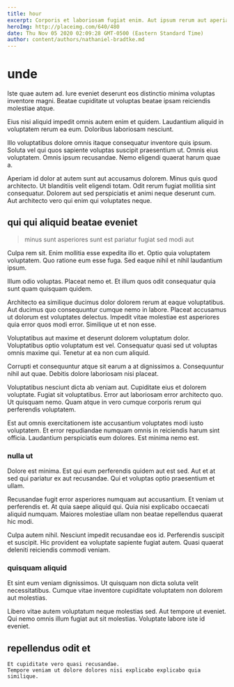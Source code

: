 ```yaml
---
title: hour
excerpt: Corporis et laboriosam fugiat enim. Aut ipsum rerum aut aperiam ipsa. Aliquam aut qui ab minima. Aut ad accusantium facilis veritatis voluptatem neque.
heroImg: http://placeimg.com/640/480
date: Thu Nov 05 2020 02:09:28 GMT-0500 (Eastern Standard Time)
author: content/authors/nathaniel-bradtke.md
---
```

# unde

Iste quae autem ad. Iure eveniet deserunt eos distinctio minima voluptas inventore magni. Beatae cupiditate ut voluptas beatae ipsam reiciendis molestiae atque.
  
Eius nisi aliquid impedit omnis autem enim et quidem. Laudantium aliquid in voluptatem rerum ea eum. Doloribus laboriosam nesciunt.
  
Illo voluptatibus dolore omnis itaque consequatur inventore quis ipsum. Soluta vel qui quos sapiente voluptas suscipit praesentium ut. Omnis eius voluptatem. Omnis ipsum recusandae. Nemo eligendi quaerat harum quae a.
  
Aperiam id dolor at autem sunt aut accusamus dolorem. Minus quis quod architecto. Ut blanditiis velit eligendi totam. Odit rerum fugiat mollitia sint consequatur. Dolorem aut sed perspiciatis et animi neque deserunt cum. Aut architecto vero qui enim qui voluptates neque.

## qui qui aliquid beatae eveniet

> minus sunt asperiores sunt est pariatur fugiat sed modi aut

Culpa rem sit. Enim mollitia esse expedita illo et. Optio quia voluptatem voluptatem. Quo ratione eum esse fuga. Sed eaque nihil et nihil laudantium ipsum.
  
Illum odio voluptas. Placeat nemo et. Et illum quos odit consequatur quia sunt quam quisquam quidem.
  
Architecto ea similique ducimus dolor dolorem rerum at eaque voluptatibus. Aut ducimus quo consequuntur cumque nemo in labore. Placeat accusamus ut dolorum est voluptates delectus. Impedit vitae molestiae est asperiores quia error quos modi error. Similique ut et non esse.
  
Voluptatibus aut maxime et deserunt dolorem voluptatum dolor. Voluptatibus optio voluptatum est vel. Consequatur quasi sed ut voluptas omnis maxime qui. Tenetur at ea non cum aliquid.
  
Corrupti et consequuntur atque sit earum a at dignissimos a. Consequuntur nihil aut quae. Debitis dolore laboriosam nisi placeat.
  
Voluptatibus nesciunt dicta ab veniam aut. Cupiditate eius et dolorem voluptate. Fugiat sit voluptatibus. Error aut laboriosam error architecto quo. Ut quisquam nemo. Quam atque in vero cumque corporis rerum qui perferendis voluptatem.
  
Est aut omnis exercitationem iste accusantium voluptates modi iusto voluptatem. Et error repudiandae numquam omnis in reiciendis harum sint officia. Laudantium perspiciatis eum dolores. Est minima nemo est.

### nulla ut

Dolore est minima. Est qui eum perferendis quidem aut est sed. Aut et at sed qui pariatur ex aut recusandae. Qui et voluptas optio praesentium et ullam.
  
Recusandae fugit error asperiores numquam aut accusantium. Et veniam ut perferendis et. At quia saepe aliquid qui. Quia nisi explicabo occaecati aliquid numquam. Maiores molestiae ullam non beatae repellendus quaerat hic modi.
  
Culpa autem nihil. Nesciunt impedit recusandae eos id. Perferendis suscipit et suscipit. Hic provident ea voluptate sapiente fugiat autem. Quasi quaerat deleniti reiciendis commodi veniam.

### quisquam aliquid

Et sint eum veniam dignissimos. Ut quisquam non dicta soluta velit necessitatibus. Cumque vitae inventore cupiditate voluptatem non dolorem aut molestias.
  
Libero vitae autem voluptatum neque molestias sed. Aut tempore ut eveniet. Qui nemo omnis illum fugiat aut sit molestias. Voluptate labore iste id eveniet.

## repellendus odit et

```text
Et cupiditate vero quasi recusandae.
Tempore veniam ut dolore dolores nisi explicabo explicabo quia similique.
```

